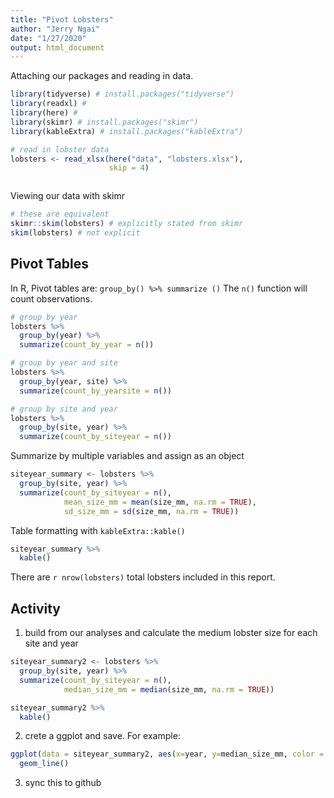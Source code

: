 ```yaml
---
title: "Pivot Lobsters"
author: "Jerry Ngai"
date: "1/27/2020"
output: html_document
---
```


Attaching our packages and reading in data.

```r
library(tidyverse) # install.packages("tidyverse")
library(readxl) # 
library(here) # 
library(skimr) # install.packages("skimr")
library(kableExtra) # install.packages("kableExtra")

# read in lobster data
lobsters <- read_xlsx(here("data", "lobsters.xlsx"), 
                      skip = 4)



```


Viewing our data with skimr

```r
# these are equivalent
skimr::skim(lobsters) # explicitly stated from skimr
skim(lobsters) # not explicit

```

## Pivot Tables
In R, Pivot tables are: `group_by() %>% summarize ()`
The `n()` function will count observations.
```r

# group by year
lobsters %>% 
  group_by(year) %>%
  summarize(count_by_year = n())

# group by year and site 
lobsters %>% 
  group_by(year, site) %>%
  summarize(count_by_yearsite = n())

# group by site and year 
lobsters %>% 
  group_by(site, year) %>%
  summarize(count_by_siteyear = n())
```

Summarize by multiple variables and assign as an object
```r
siteyear_summary <- lobsters %>% 
  group_by(site, year) %>%
  summarize(count_by_siteyear = n(),
            mean_size_mm = mean(size_mm, na.rm = TRUE),
            sd_size_mm = sd(size_mm, na.rm = TRUE))

```

Table formatting with `kableExtra::kable()`
```r

siteyear_summary %>% 
  kable()
```

There are `r nrow(lobsters)` total lobsters included in this report.

## Activity

1. build from our analyses and calculate the medium lobster size for each site and year
```r
siteyear_summary2 <- lobsters %>% 
  group_by(site, year) %>%
  summarize(count_by_siteyear = n(),
            median_size_mm = median(size_mm, na.rm = TRUE))

siteyear_summary2 %>% 
  kable()
```

2. crete a ggplot and save. For example:
  
```r
ggplot(data = siteyear_summary2, aes(x=year, y=median_size_mm, color = site)) +
  geom_line()

```

3. sync this to github